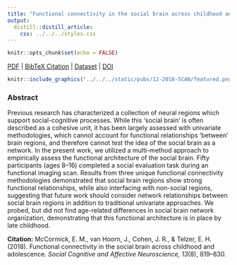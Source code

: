 ```yaml
---
title: "Functional connectivity in the social brain across childhood and adolescence."
output:
  distill::distill_article:
    css: ../../../styles.css
---
```


```r
knitr::opts_chunk$set(echo = FALSE)
```

[<i class="fas fa-file-download"></i> PDF](static/pubs/12-2018-SCAN/12.McCormick-van-Hoorn-Cohen-Telzer-2018-SCAN.pdf) | [<i class="fas fa-quote-left"></i><i class="fas fa-quote-right"></i> BibTeX Citation](static/pubs/12-2018-SCAN/cite.bib) | [<i class="ai ai-open-data"></i> Dataset](https://neurovault.org/collections/XPPOFEMU/) | [<i class="fas fa-link"></i> DOI](https://doi.org/10.1093/scan/nsy064)

```r
knitr::include_graphics("../../../static/pubs/12-2018-SCAN/featured.png")
```

### Abstract
Previous research has characterized a collection of neural regions which support social-cognitive processes. While this ‘social brain’ is often described as a cohesive unit, it has been largely assessed with univariate methodologies, which cannot account for functional relationships ‘between’ brain regions, and therefore cannot test the idea of the social brain as a network. In the present work, we utilized a multi-method approach to empirically assess the functional architecture of the social brain. Fifty participants (ages 8–16) completed a social evaluation task during an functional imaging scan. Results from three unique functional connectivity methodologies demonstrated that social brain regions show strong functional relationships, while also interfacing with non-social regions, suggesting that future work should consider network relationships between social brain regions in addition to traditional univariate approaches. We probed, but did not find age-related differences in social brain network organization, demonstrating that this functional  architecture is in place by late childhood.

**Citation:** McCormick, E. M., van Hoorn, J., Cohen, J. R., & Telzer, E. H. (2018). Functional connectivity in the social brain across childhood and adolescence. *Social Cognitive and Affective Neuroscience, 13*(8), 819–830.